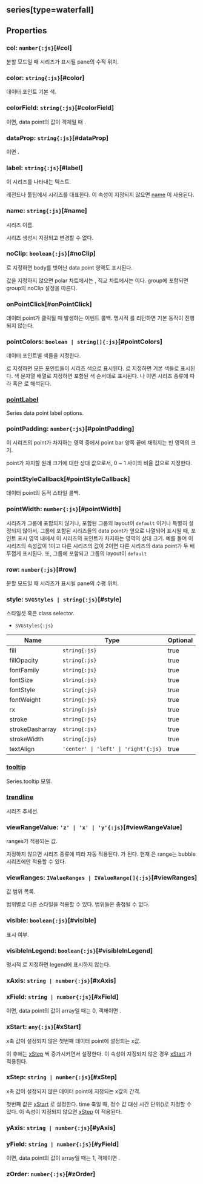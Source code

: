 ## series[type=waterfall]

## Properties

### col: `number{:js}`[#col]
분할 모드일 때 시리즈가 표시될 pane의 수직 위치.  

### color: `string{:js}`[#color]
데이터 포인트 기본 색.  

### colorField: `string{:js}`[#colorField]
<Content type="keyword" value="undefined"></Content>이면, data point의 값이 객체일 때 <Content type="expression" value="'color'"></Content>.  

### dataProp: `string{:js}`[#dataProp]
<Content type="keyword" value="undefined"></Content>이면 <Content type="expression" value="'data'"></Content>.  

### label: `string{:js}`[#label]
이 시리즈를 나타내는 텍스트.

레전드나 툴팁에서 시리즈를 대표한다.
이 속성이 지정되지 않으면 [name](#name) 이 사용된다.  

### name: `string{:js}`[#name]
시리즈 이름.

시리즈 생성시 지정되고 변경할 수 없다.  

### noClip: `boolean{:js}`[#noClip]
<Content type="keyword" value="true"></Content>로 지정하면 body를 벗어난 data point 영역도 표시된다.

값을 지정하지 않으면 polar 차트에서는 <Content type="keyword" value="true"></Content>, 직교 차트에서는 <Content type="keyword" value="false"></Content>이다.
group에 포함되면 group의 noClip 설정을 따른다.  

### onPointClick[#onPointClick]
데이터 point가 클릭될 때 발생하는 이벤트 콜백.
명시적 <Content type="keyword" value="true"></Content>를 리턴하면 기본 동작이 진행되지 않는다.  

### pointColors: `boolean | string[]{:js}`[#pointColors]
데이터 포인트별 색들을 지정한다.

<Content type="keyword" value="false"></Content>로 지정하면 모든 포인트들이 시리즈 색으로 표시된다.
<Content type="keyword" value="true"></Content>로 지정하면 기본 색들로 표시된다.
색 문자열 배열로 지정하면 포함된 색 순서대로 표시된다.
<Content type="keyword" value="undefined"></Content>나 <Content type="keyword" value="null"></Content>이면 시리즈 종류에 따라 <Content type="keyword" value="false"></Content> 혹은 <Content type="keyword" value="true"></Content>로 해석된다.  

### [pointLabel](./waterfall/pointLabel)
Series data point label options.  

### pointPadding: `number{:js}`[#pointPadding]
이 시리즈의 point가 차지하는 영역 중에서 point bar 양쪽 끝에 채워지는 빈 영역의 크기.


point가 차지할 원래 크기에 대한 상대 값으로서,
0 ~ 1 사이의 비율 값으로 지정한다.  
<DefaultValue value="undefined" contents="한 카테고리에 cluster 가능한 시리즈가 하나만 표시되면 0.25, group에 포함된 경우 0.1, 여러 시리즈와 같이 표시되면 0.2."></DefaultValue>
### pointStyleCallback[#pointStyleCallback]
데이터 point의 동적 스타일 콜백.  

### pointWidth: `number{:js}`[#pointWidth]
시리즈가 그룹에 포함되지 않거나,
포함된 그룹의 layout이 `default` 이거나 특별히 설정되지 않아서,
그룹에 포함된 시리즈들의 data point가 옆으로 나열되어 표시될 때,
포인트 표시 영역 내에서 이 시리즈의 포인트가 차지하는 영역의 상대 크기.
예를 들어 이 시리즈의 속성값이 1이고 다른 시리즈의 값이 2이면 다른 시리즈의 data point가 두 배 두껍게 표시된다.
또, 그룹에 포함되고 그룹의 layout이 `default`  
<DefaultValue value="1" contents=""></DefaultValue>
### row: `number{:js}`[#row]
분할 모드일 때 시리즈가 표시될 pane의 수평 위치.  

### style: `SVGStyles | string{:js}`[#style]
스타일셋 혹은 class selector.  
- `SVGStyles{:js}` 

| Name | Type | Optional |  
| ----- | ----- | ----- |  
| fill | `string{:js}` | true |  
| fillOpacity | `string{:js}` | true |  
| fontFamily | `string{:js}` | true |  
| fontSize | `string{:js}` | true |  
| fontStyle | `string{:js}` | true |  
| fontWeight | `string{:js}` | true |  
| rx | `string{:js}` | true |  
| stroke | `string{:js}` | true |  
| strokeDasharray | `string{:js}` | true |  
| strokeWidth | `string{:js}` | true |  
| textAlign | `'center' \| 'left' \| 'right'{:js}` | true |
### [tooltip](./waterfall/tooltip)
Series.tooltip 모델.  

### [trendline](./waterfall/trendline)
시리즈 추세선.  

### viewRangeValue: `'z' | 'x' | 'y'{:js}`[#viewRangeValue]
ranges가 적용되는 값.

지정하지 않으면 시리즈 종류에 띠라 자동 적용된다.
<Content type="expression" value="'line' 시리즈 계열은 'x', 나머지는 'y'"></Content>가 된다.
현재 <Content type="expression" value="'z'"></Content>은 range는 bubble 시리즈에만 적용할 수 있다.  

### viewRanges: `IValueRanges | IValueRange[]{:js}`[#viewRanges]
값 범위 목록.

범위별로 다른 스타일을 적용할 수 있다.
범위들은 중첩될 수 없다.  

### visible: `boolean{:js}`[#visible]
표시 여부.  
<DefaultValue value="true" contents=""></DefaultValue>
### visibleInLegend: `boolean{:js}`[#visibleInLegend]
명시적 <Content type="keyword" value="false"></Content>로 지정하면 legend에 표시하지 않는다.  
<DefaultValue value="true" contents=""></DefaultValue>
### xAxis: `string | number{:js}`[#xAxis]

### xField: `string | number{:js}`[#xField]
<Content type="keyword" value="undefined"></Content>이면, data point의 값이 array일 때는 0, 객체이면 <Content type="expression" value="'x'"></Content>.  

### xStart: `any{:js}`[#xStart]
x축 값이 설정되지 않은 첫번째 데이터 point에 설정되는 x값.

이 후에는 [xStep](#xstep) 씩 증가시키면서 설정한다.
이 속성이 지징되지 않은 경우 [xStart](/config/config/options#xstart) 가 적용된다.  

### xStep: `string | number{:js}`[#xStep]
x축 값이 설정되지 않은 데이터 point에 지정되는 x값의 간격.

첫번째 값은 [xStart](#xstart) 로 설정한다.
time 축일 때, 정수 값 대신 시간 단위(<Content type="expression" value="'y', 'm', 'w', 'd', 'h', 'n', 's'"></Content>)로 지정할 수 있다.
이 속성이 지정되지 않으면 [xStep](/config/config/options#xstep) 이 적용된다.  

### yAxis: `string | number{:js}`[#yAxis]

### yField: `string | number{:js}`[#yField]
<Content type="keyword" value="undefined"></Content>이면, data point의 값이 array일 때는 1, 객체이면 <Content type="expression" value="'y'"></Content>.  

### zOrder: `number{:js}`[#zOrder]
<DefaultValue value="0" contents=""></DefaultValue>
